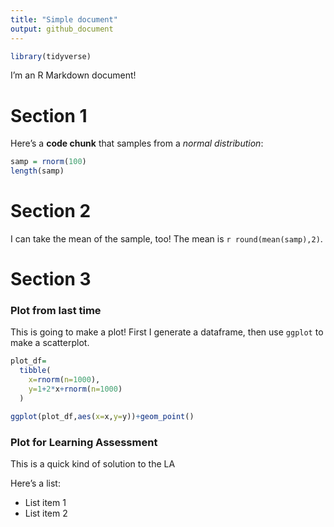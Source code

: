 ```yaml
---
title: "Simple document"
output: github_document
---
```


```r
library(tidyverse)
```


I'm an R Markdown document! 

# Section 1

Here's a **code chunk** that samples from 
a _normal distribution_:

```r
samp = rnorm(100)
length(samp)
```

# Section 2

I can take the mean of the sample, too!
The mean is `r round(mean(samp),2)`.

# Section 3

### Plot from last time

This is going to make a plot! First I generate a dataframe, then use `ggplot` to make a scatterplot.

```r
plot_df=
  tibble(
    x=rnorm(n=1000),
    y=1+2*x+rnorm(n=1000)
  )

ggplot(plot_df,aes(x=x,y=y))+geom_point()
```

### Plot for Learning Assessment

 This is a quick kind of solution to the LA

 
Here's a list:

* List item 1
* List item 2






